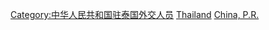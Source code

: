 [[Category:中华人民共和国驻泰国外交人员|Category:中华人民共和国驻泰国外交人员]]
[[Category:中華人民共和國駐外大使|Thailand]]
[[Category:駐泰國大使|China, P.R.]]
